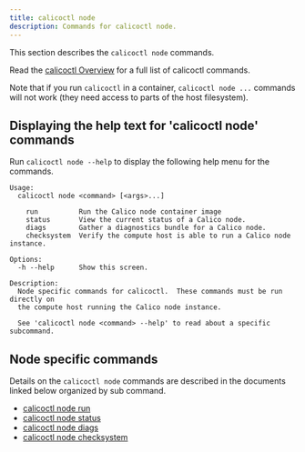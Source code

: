 ```yaml
---
title: calicoctl node
description: Commands for calicoctl node. 
---
```


This section describes the `calicoctl node` commands.

Read the [calicoctl Overview](../overview.mdx)
for a full list of calicoctl commands.

Note that if you run `calicoctl` in a container, `calicoctl node ...` commands will
not work (they need access to parts of the host filesystem).

## Displaying the help text for 'calicoctl node' commands

Run `calicoctl node --help` to display the following help menu for the
commands.

```
Usage:
  calicoctl node <command> [<args>...]

    run          Run the Calico node container image
    status       View the current status of a Calico node.
    diags        Gather a diagnostics bundle for a Calico node.
    checksystem  Verify the compute host is able to run a Calico node instance.

Options:
  -h --help      Show this screen.

Description:
  Node specific commands for calicoctl.  These commands must be run directly on
  the compute host running the Calico node instance.

  See 'calicoctl node <command> --help' to read about a specific subcommand.
```


## Node specific commands

Details on the `calicoctl node` commands are described in the documents linked below
organized by sub command.

-  [calicoctl node run](run.mdx)
-  [calicoctl node status](status.mdx)
-  [calicoctl node diags](diags.mdx)
-  [calicoctl node checksystem](checksystem.mdx)
